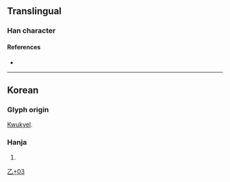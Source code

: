 {{character info/new}}
==Translingual==

===Han character===
{{Han char|rn=5|rad=乙|as=03|sn=4|four=20717|canj=HCN|ids=⿱乊乙}}

====References====
* {{Han ref|kx=0084.071|dj=0171.041|hdz=10051.161|uh=4E65|ud=20069}}

----

==Korean==

===Glyph origin===
[[kwukyel|Kwukyel]].

===Hanja===
{{ko-hanja/new|홀}}

# {{defn|lang=ko|sort=乙03}}

[[Category:Korean-only CJKV Characters|乙+03]]